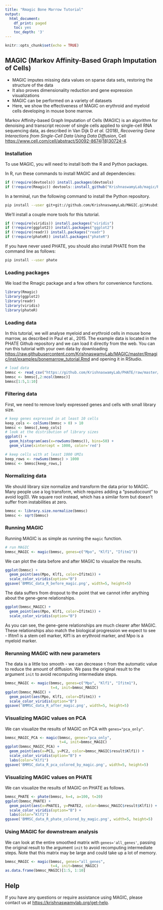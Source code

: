 ```yaml
---
title: "Rmagic Bone Marrow Tutorial"
output:
  html_document:
    df_print: paged
    toc: yes
    toc_depth: '3'
---
```


<!-- bonemarrow_tutorial.md is generated from bonemarrow_tutorial.Rmd. Please edit that file -->

```r
knitr::opts_chunk$set(echo = TRUE)
```

## MAGIC (Markov Affinity-Based Graph Imputation of Cells)

* MAGIC imputes missing data values on sparse data sets, restoring the structure of the data
* It also proves dimensionality reduction and gene expression visualizations
* MAGIC can be performed on a variety of datasets
* Here, we show the effectiveness of MAGIC on erythroid and myeloid cells developing in mouse bone marrow.

Markov Affinity-based Graph Imputation of Cells (MAGIC) is an algorithm for denoising and transcript recover of single cells applied to single-cell RNA sequencing data, as described in Van Dijk D *et al.* (2018), *Recovering Gene Interactions from Single-Cell Data Using Data Diffusion*, Cell <https://www.cell.com/cell/abstract/S0092-8674(18)30724-4>.

### Installation

To use MAGIC, you will need to install both the R and Python packages.

In R, run these commands to install MAGIC and all dependencies:

```r
if (!require(devtools)) install.packages(devtools)
if (!require(Rmagic)) devtools::install_github("KrishnaswamyLab/magic/Rmagic")
```

In a terminal, run the following command to install the Python repository.

```bash
pip install --user git+git://github.com/KrishnaswamyLab/MAGIC.git#subdirectory=python
```

We'll install a couple more tools for this tutorial.

```r
if (!require(viridis)) install.packages("viridis")
if (!require(ggplot2)) install.packages("ggplot2")
if (!require(readr)) install.packages("readr")
if (!require(phateR)) install.packages("phateR")
```

If you have never used PHATE, you should also install PHATE from the command line as follows:

```bash
pip install --user phate
```

### Loading packages

We load the Rmagic package and a few others for convenience functions.

```r
library(Rmagic)
library(ggplot2)
library(readr)
library(viridis)
library(phateR)
```

### Loading data

In this tutorial, we will analyse myeloid and erythroid cells in mouse bone marrow, as described in Paul et al., 2015. The example data is located in the PHATE Github repository and we can load it directly from the web. You can run this tutorial with your own data by downloading <https://raw.githubusercontent.com/KrishnaswamyLab/MAGIC/master/Rmagic/inst/examples/bonemarrow_tutorial.Rmd> and opening it in RStudio.

```r
# load data
bmmsc <- read_csv("https://github.com/KrishnaswamyLab/PHATE/raw/master/data/BMMC_myeloid.csv.gz")
bmmsc <- bmmsc[,2:ncol(bmmsc)]
bmmsc[1:5,1:10]
```

### Filtering data

First, we need to remove lowly expressed genes and cells with small library size.

```r
# keep genes expressed in at least 10 cells
keep_cols <- colSums(bmmsc > 0) > 10
bmmsc <- bmmsc[,keep_cols]
# look at the distribution of library sizes
ggplot() +
  geom_histogram(aes(x=rowSums(bmmsc)), bins=50) +
  geom_vline(xintercept = 1000, color='red')
```

```r
# keep cells with at least 1000 UMIs
keep_rows <- rowSums(bmmsc) > 1000
bmmsc <- bmmsc[keep_rows,]
```

### Normalizing data

We should library size normalize and transform the data prior to MAGIC. Many people use a log transform, which requires adding a "pseudocount" to avoid log(0). We square root instead, which has a similar form but doesn't suffer from instabilities at zero.

```r
bmmsc <- library.size.normalize(bmmsc)
bmmsc <- sqrt(bmmsc)
```

### Running MAGIC

Running MAGIC is as simple as running the `magic` function.

```r
# run MAGIC
bmmsc_MAGIC <- magic(bmmsc, genes=c("Mpo", "Klf1", "Ifitm1"))
```

We can plot the data before and after MAGIC to visualize the results.

```r
ggplot(bmmsc) +
  geom_point(aes(Mpo, Klf1, color=Ifitm1)) +
  scale_color_viridis(option="B")
ggsave('BMMSC_data_R_before_magic.png', width=5, height=5)
```

The data suffers from dropout to the point that we cannot infer anything about the gene-gene relationships.

```r
ggplot(bmmsc_MAGIC) +
  geom_point(aes(Mpo, Klf1, color=Ifitm1)) +
  scale_color_viridis(option="B")
```

As you can see, the gene-gene relationships are much clearer after MAGIC. These relationships also match the biological progression we expect to see - Ifitm1 is a stem cell marker, Klf1 is an erythroid marker, and Mpo is a myeloid marker.

### Rerunning MAGIC with new parameters

The data is a little too smooth - we can decrease `t` from the automatic value to reduce the amount of diffusion. We pass the original result to the argument `init` to avoid recomputing intermediate steps.

```r
bmmsc_MAGIC <- magic(bmmsc, genes=c("Mpo", "Klf1", "Ifitm1"), 
                     t=4, init=bmmsc_MAGIC)
ggplot(bmmsc_MAGIC) +
  geom_point(aes(Mpo, Klf1, color=Ifitm1)) +
  scale_color_viridis(option="B")
ggsave('BMMSC_data_R_after_magic.png', width=5, height=5)
```

### Visualizing MAGIC values on PCA

We can visualize the results of MAGIC on PCA with `genes="pca_only"`.

```r
bmmsc_MAGIC_PCA <- magic(bmmsc, genes="pca_only", 
                         t=4, init=bmmsc_MAGIC)
ggplot(bmmsc_MAGIC_PCA) +
  geom_point(aes(x=PC1, y=PC2, color=bmmsc_MAGIC$result$Klf1)) +
  scale_color_viridis(option="B") +
  labs(color="Klf1")
ggsave('BMMSC_data_R_pca_colored_by_magic.png', width=5, height=5)
```


### Visualizing MAGIC values on PHATE

We can visualize the results of MAGIC on PHATE as follows.

```r
bmmsc_PHATE <- phate(bmmsc, k=4, a=100, t=20)
ggplot(bmmsc_PHATE) +
  geom_point(aes(x=PHATE1, y=PHATE2, color=bmmsc_MAGIC$result$Klf1)) +
  scale_color_viridis(option="B") +
  labs(color="Klf1")
ggsave('BMMSC_data_R_phate_colored_by_magic.png', width=5, height=5)
```

### Using MAGIC for downstream analysis

We can look at the entire smoothed matrix with `genes='all_genes'`, passing the original result to the argument `init` to avoid recomputing intermediate steps. Note that this matrix may be large and could take up a lot of memory.

```r
bmmsc_MAGIC <- magic(bmmsc, genes="all_genes", 
                     t=4, init=bmmsc_MAGIC)
as.data.frame(bmmsc_MAGIC)[1:5, 1:10]
```

## Help

If you have any questions or require assistance using MAGIC, please contact us at <https://krishnaswamylab.org/get-help>.
